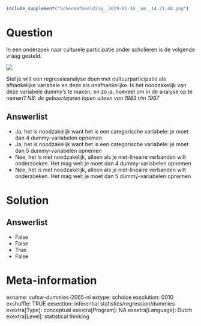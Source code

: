 ```r
include_supplement("Schermafbeelding__2019-01-30__om__14.21.48.png")
```

Question
========
In een onderzoek naar culturele participatie onder scholieren is de
volgende vraag gesteld.  
  
![](Schermafbeelding__2019-01-30__om__14.21.48.png)
  
Stel je wilt een regressieanalyse doen met cultuurparticipatie als
afhankelijke variabele en deze als onafhankelijke. Is het noodzakelijk
van deze variabele dummy’s te maken, en zo ja, hoeveel om in de analyse
op te nemen? *NB: de geboortejaren lopen uiteen van 1983 t/m 1987*

Answerlist
----------
* Ja, het is noodzakelijk want het is een categorische variabele: je moet
  dan 4 dummy-variabelen opnemen
* Ja, het is noodzakelijk want het is een categorische variabele: je moet
  dan 5 dummy-variabelen opnemen
* Nee, het is niet noodzakelijk, alleen als je niet-lineaire verbanden
  wilt onderzoeken. Het mag wel: je moet dan 4 dummy-variabelen opnemen
* Nee, het is niet noodzakelijk, alleen als je niet-lineaire verbanden
  wilt onderzoeken. Het mag wel: je moet dan 5 dummy-variabelen opnemen

Solution
========










Answerlist
----------
* False
* False
* True
* False

Meta-information
================
exname: vufsw-dummies-2065-nl
extype: schoice
exsolution: 0010
exshuffle: TRUE
exsection: inferential statistics/regression/dummies
exextra[Type]: conceptual
exextra[Program]: NA
exextra[Language]: Dutch
exextra[Level]: statistical thinking

